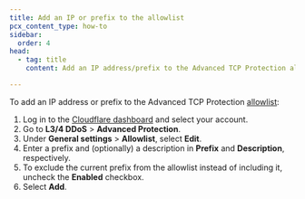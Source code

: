 ```yaml
---
title: Add an IP or prefix to the allowlist
pcx_content_type: how-to
sidebar:
  order: 4
head:
  - tag: title
    content: Add an IP address/prefix to the Advanced TCP Protection allowlist

---
```



To add an IP address or prefix to the Advanced TCP Protection [allowlist](/ddos-protection/tcp-protection/concepts/#allowlist):

1. Log in to the [Cloudflare dashboard](https://dash.cloudflare.com) and select your account.
2. Go to **L3/4 DDoS** > **Advanced Protection**.
3. Under **General settings** > **Allowlist**, select **Edit**.
4. Enter a prefix and (optionally) a description in **Prefix** and **Description**, respectively.
5. To exclude the current prefix from the allowlist instead of including it, uncheck the **Enabled** checkbox.
6. Select **Add**.

<Render file="allowlist-ip-spoofing" />
